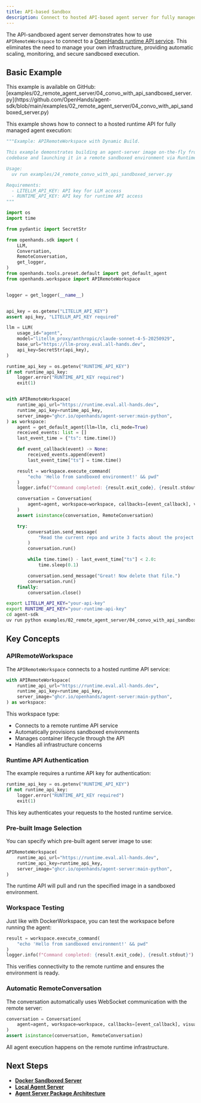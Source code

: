 ```yaml
---
title: API-based Sandbox
description: Connect to hosted API-based agent server for fully managed infrastructure.
---
```


The API-sandboxed agent server demonstrates how to use `APIRemoteWorkspace` to connect to a [OpenHands runtime API service](https://runtime.all-hands.dev/). This eliminates the need to manage your own infrastructure, providing automatic scaling, monitoring, and secure sandboxed execution.

## Basic Example

<Note>
This example is available on GitHub: [examples/02_remote_agent_server/04_convo_with_api_sandboxed_server.py](https://github.com/OpenHands/agent-sdk/blob/main/examples/02_remote_agent_server/04_convo_with_api_sandboxed_server.py)
</Note>

This example shows how to connect to a hosted runtime API for fully managed agent execution:

```python icon="python" expandable examples/02_remote_agent_server/04_convo_with_api_sandboxed_server.py
"""Example: APIRemoteWorkspace with Dynamic Build.

This example demonstrates building an agent-server image on-the-fly from the SDK
codebase and launching it in a remote sandboxed environment via Runtime API.

Usage:
  uv run examples/24_remote_convo_with_api_sandboxed_server.py

Requirements:
  - LITELLM_API_KEY: API key for LLM access
  - RUNTIME_API_KEY: API key for runtime API access
"""

import os
import time

from pydantic import SecretStr

from openhands.sdk import (
    LLM,
    Conversation,
    RemoteConversation,
    get_logger,
)
from openhands.tools.preset.default import get_default_agent
from openhands.workspace import APIRemoteWorkspace


logger = get_logger(__name__)


api_key = os.getenv("LITELLM_API_KEY")
assert api_key, "LITELLM_API_KEY required"

llm = LLM(
    usage_id="agent",
    model="litellm_proxy/anthropic/claude-sonnet-4-5-20250929",
    base_url="https://llm-proxy.eval.all-hands.dev",
    api_key=SecretStr(api_key),
)

runtime_api_key = os.getenv("RUNTIME_API_KEY")
if not runtime_api_key:
    logger.error("RUNTIME_API_KEY required")
    exit(1)


with APIRemoteWorkspace(
    runtime_api_url="https://runtime.eval.all-hands.dev",
    runtime_api_key=runtime_api_key,
    server_image="ghcr.io/openhands/agent-server:main-python",
) as workspace:
    agent = get_default_agent(llm=llm, cli_mode=True)
    received_events: list = []
    last_event_time = {"ts": time.time()}

    def event_callback(event) -> None:
        received_events.append(event)
        last_event_time["ts"] = time.time()

    result = workspace.execute_command(
        "echo 'Hello from sandboxed environment!' && pwd"
    )
    logger.info(f"Command completed: {result.exit_code}, {result.stdout}")

    conversation = Conversation(
        agent=agent, workspace=workspace, callbacks=[event_callback], visualize=True
    )
    assert isinstance(conversation, RemoteConversation)

    try:
        conversation.send_message(
            "Read the current repo and write 3 facts about the project into FACTS.txt."
        )
        conversation.run()

        while time.time() - last_event_time["ts"] < 2.0:
            time.sleep(0.1)

        conversation.send_message("Great! Now delete that file.")
        conversation.run()
    finally:
        conversation.close()
```

```bash Running the Example
export LITELLM_API_KEY="your-api-key"
export RUNTIME_API_KEY="your-runtime-api-key"
cd agent-sdk
uv run python examples/02_remote_agent_server/04_convo_with_api_sandboxed_server.py
```

## Key Concepts

### APIRemoteWorkspace

The `APIRemoteWorkspace` connects to a hosted runtime API service:

```python highlight={48-52}
with APIRemoteWorkspace(
    runtime_api_url="https://runtime.eval.all-hands.dev",
    runtime_api_key=runtime_api_key,
    server_image="ghcr.io/openhands/agent-server:main-python",
) as workspace:
```

This workspace type:
- Connects to a remote runtime API service
- Automatically provisions sandboxed environments
- Manages container lifecycle through the API
- Handles all infrastructure concerns

### Runtime API Authentication

The example requires a runtime API key for authentication:

```python highlight={42-45}
runtime_api_key = os.getenv("RUNTIME_API_KEY")
if not runtime_api_key:
    logger.error("RUNTIME_API_KEY required")
    exit(1)
```

This key authenticates your requests to the hosted runtime service.

### Pre-built Image Selection

You can specify which pre-built agent server image to use:

```python highlight={51}
APIRemoteWorkspace(
    runtime_api_url="https://runtime.eval.all-hands.dev",
    runtime_api_key=runtime_api_key,
    server_image="ghcr.io/openhands/agent-server:main-python",
)
```

The runtime API will pull and run the specified image in a sandboxed environment.

### Workspace Testing

Just like with DockerWorkspace, you can test the workspace before running the agent:

```python highlight={61-64}
result = workspace.execute_command(
    "echo 'Hello from sandboxed environment!' && pwd"
)
logger.info(f"Command completed: {result.exit_code}, {result.stdout}")
```

This verifies connectivity to the remote runtime and ensures the environment is ready.

### Automatic RemoteConversation

The conversation automatically uses WebSocket communication with the remote server:

```python highlight={66-68}
conversation = Conversation(
    agent=agent, workspace=workspace, callbacks=[event_callback], visualize=True
)
assert isinstance(conversation, RemoteConversation)
```

All agent execution happens on the remote runtime infrastructure.

## Next Steps

- **[Docker Sandboxed Server](/sdk/guides/agent-server/docker-sandboxed-server)**
- **[Local Agent Server](/sdk/guides/agent-server/local-agent-server)**
- **[Agent Server Package Architecture](/sdk/arch/agent-server-package)**
